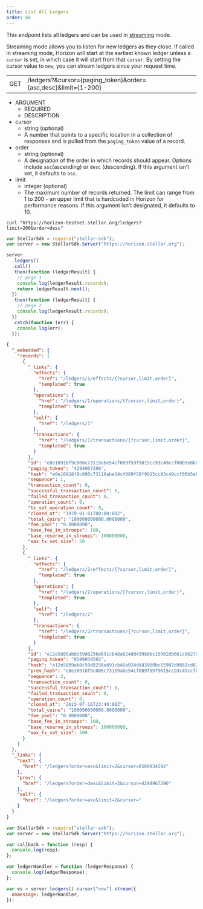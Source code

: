 ```yaml
---
title: List All Ledgers
order: 60
---
```



This endpoint lists all ledgers and can be used in [streaming](../../introduction/streaming.mdx) mode.

Streaming mode allows you to listen for new ledgers as they close. If called in streaming mode, Horizon will start at the earliest known ledger unless a `cursor` is set, in which case it will start from that `cursor`. By setting the cursor value to `now`, you can stream ledgers since your request time.

<Endpoint>


|     |                                                                |
| --- | -------------------------------------------------------------- |
| GET | /ledgers?&cursor={paging_token}&order={asc,desc}&limit={1-200} |

</Endpoint>


<AttributeTable>


- ARGUMENT
  - REQUIRED
  - DESCRIPTION
- cursor
  - string (optional)
  - A number that points to a specific location in a collection of responses and is pulled from the `paging_token` value of a record.
- order
  - string (optional)
  - A designation of the order in which records should appear. Options include `asc`(ascending) or `desc` (descending). If this argument isn’t set, it defaults to `asc`.
- limit
  - integer (optional)
  - The maximum number of records returned. The limit can range from 1 to 200 - an upper limit that is hardcoded in Horizon for performance reasons. If this argument isn’t designated, it defaults to 10.

</AttributeTable>


<CodeExample title="Example Request">


```curl
curl "https://horizon-testnet.stellar.org/ledgers?limit=200&order=desc"
```

```js
var StellarSdk = require("stellar-sdk");
var server = new StellarSdk.Server("https://horizon.stellar.org");

server
  .ledgers()
  .call()
  .then(function (ledgerResult) {
    // page 1
    console.log(ledgerResult.records);
    return ledgerResult.next();
  })
  .then(function (ledgerResult) {
    // page 2
    console.log(ledgerResult.records);
  })
  .catch(function (err) {
    console.log(err);
  });
```

</CodeExample>


<ExampleResponse title="Example Response">


```json
{
  "_embedded": {
    "records": [
      {
        "_links": {
          "effects": {
            "href": "/ledgers/1/effects/{?cursor,limit,order}",
            "templated": true
          },
          "operations": {
            "href": "/ledgers/1/operations/{?cursor,limit,order}",
            "templated": true
          },
          "self": {
            "href": "/ledgers/1"
          },
          "transactions": {
            "href": "/ledgers/1/transactions/{?cursor,limit,order}",
            "templated": true
          }
        },
        "id": "e8e10918f9c000c73119abe54cf089f59f9015cc93c49ccf00b5e8b9afb6e6b1",
        "paging_token": "4294967296",
        "hash": "e8e10918f9c000c73119abe54cf089f59f9015cc93c49ccf00b5e8b9afb6e6b1",
        "sequence": 1,
        "transaction_count": 0,
        "successful_transaction_count": 0,
        "failed_transaction_count": 0,
        "operation_count": 0,
        "tx_set_operation_count": 0,
        "closed_at": "1970-01-01T00:00:00Z",
        "total_coins": "100000000000.0000000",
        "fee_pool": "0.0000000",
        "base_fee_in_stroops": 100,
        "base_reserve_in_stroops": 100000000,
        "max_tx_set_size": 50
      },
      {
        "_links": {
          "effects": {
            "href": "/ledgers/2/effects/{?cursor,limit,order}",
            "templated": true
          },
          "operations": {
            "href": "/ledgers/2/operations/{?cursor,limit,order}",
            "templated": true
          },
          "self": {
            "href": "/ledgers/2"
          },
          "transactions": {
            "href": "/ledgers/2/transactions/{?cursor,limit,order}",
            "templated": true
          }
        },
        "id": "e12e5809ab8c59d8256e691cb48a024dd43960bc15902d9661cd627962b2bc71",
        "paging_token": "8589934592",
        "hash": "e12e5809ab8c59d8256e691cb48a024dd43960bc15902d9661cd627962b2bc71",
        "prev_hash": "e8e10918f9c000c73119abe54cf089f59f9015cc93c49ccf00b5e8b9afb6e6b1",
        "sequence": 2,
        "transaction_count": 0,
        "successful_transaction_count": 0,
        "failed_transaction_count": 0,
        "operation_count": 0,
        "closed_at": "2015-07-16T23:49:00Z",
        "total_coins": "100000000000.0000000",
        "fee_pool": "0.0000000",
        "base_fee_in_stroops": 100,
        "base_reserve_in_stroops": 100000000,
        "max_tx_set_size": 100
      }
    ]
  },
  "_links": {
    "next": {
      "href": "/ledgers?order=asc&limit=2&cursor=8589934592"
    },
    "prev": {
      "href": "/ledgers?order=desc&limit=2&cursor=4294967296"
    },
    "self": {
      "href": "/ledgers?order=asc&limit=2&cursor="
    }
  }
}
```

</ExampleResponse>


<CodeExample title="JavaScript Streaming Example">


```js
var StellarSdk = require("stellar-sdk");
var server = new StellarSdk.Server("https://horizon.stellar.org");

var callback = function (resp) {
  console.log(resp);
};

var ledgerHandler = function (ledgerResponse) {
  console.log(ledgerResponse);
};

var es = server.ledgers().cursor("now").stream({
  onmessage: ledgerHandler,
});
```

</CodeExample>

